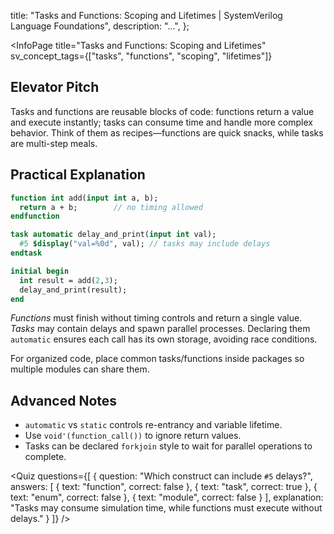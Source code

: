 
  title: "Tasks and Functions: Scoping and Lifetimes | SystemVerilog Language Foundations",
  description: "...",
};

<InfoPage
  title="Tasks and Functions: Scoping and Lifetimes"
  sv_concept_tags={["tasks", "functions", "scoping", "lifetimes"]}
>
  ## Elevator Pitch

  Tasks and functions are reusable blocks of code: functions return a value and execute instantly; tasks can consume time and handle more complex behavior. Think of them as recipes—functions are quick snacks, while tasks are multi-step meals.

  ## Practical Explanation

  ```systemverilog
  function int add(input int a, b);
    return a + b;        // no timing allowed
  endfunction

  task automatic delay_and_print(input int val);
    #5 $display("val=%0d", val); // tasks may include delays
  endtask

  initial begin
    int result = add(2,3);
    delay_and_print(result);
  end
  ```

  *Functions* must finish without timing controls and return a single value. *Tasks* may contain delays and spawn parallel processes. Declaring them `automatic` ensures each call has its own storage, avoiding race conditions.

  For organized code, place common tasks/functions inside <Link href="/curriculum/T1_Foundational/F4_RTL_and_Testbench_Constructs/packages">packages</Link> so multiple modules can share them.

  ## Advanced Notes

  * `automatic` vs `static` controls re-entrancy and variable lifetime.
  * Use `void'(function_call())` to ignore return values.
  * Tasks can be declared `forkjoin` style to wait for parallel operations to complete.

  <Quiz questions={[
    {
      question: "Which construct can include `#5` delays?",
      answers: [
        { text: "function", correct: false },
        { text: "task", correct: true },
        { text: "enum", correct: false },
        { text: "module", correct: false }
      ],
      explanation: "Tasks may consume simulation time, while functions must execute without delays."
    }
  ]} />

</InfoPage>
